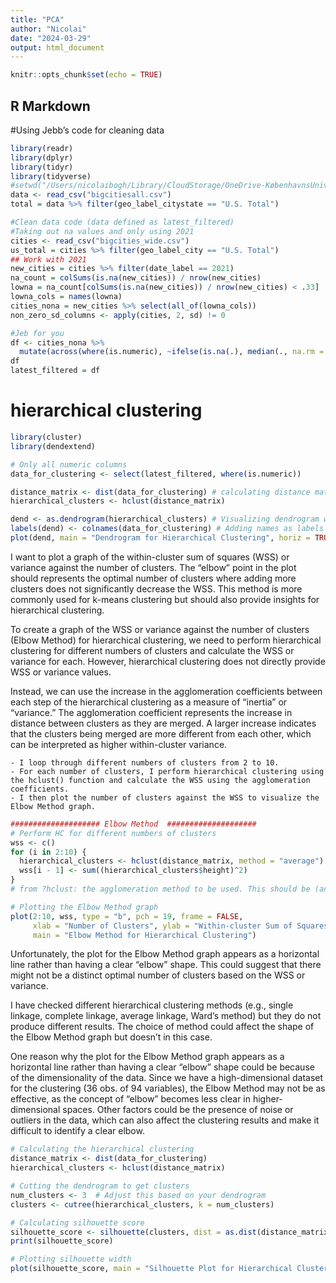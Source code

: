 ```yaml
---
title: "PCA"
author: "Nicolai"
date: "2024-03-29"
output: html_document
---
```


```r
knitr::opts_chunk$set(echo = TRUE)
```

## R Markdown

#Using Jebb's code for cleaning data

```r
library(readr)
library(dplyr)
library(tidyr)
library(tidyverse)
#setwd("/Users/nicolaibogh/Library/CloudStorage/OneDrive-KøbenhavnsUniversitet/Kandidat/UNC/STOR565 MACHINE LEARNING/StorGitHub/stor565MLproject")
data <- read_csv("bigcitiesall.csv")
total = data %>% filter(geo_label_citystate == "U.S. Total")
```



```r
#Clean data code (data defined as latest_filtered)
#Taking out na values and only using 2021
cities <- read_csv("bigcities_wide.csv")
us_total = cities %>% filter(geo_label_city == "U.S. Total")
## Work with 2021 
new_cities = cities %>% filter(date_label == 2021)
na_count = colSums(is.na(new_cities)) / nrow(new_cities)
lowna = na_count[colSums(is.na(new_cities)) / nrow(new_cities) < .33]
lowna_cols = names(lowna)
cities_nona = new_cities %>% select(all_of(lowna_cols))
non_zero_sd_columns <- apply(cities, 2, sd) != 0

#Jeb for you
df <- cities_nona %>%
  mutate(across(where(is.numeric), ~ifelse(is.na(.), median(., na.rm = TRUE), .)))
df
latest_filtered = df
```


# hierarchical clustering
```r
library(cluster)
library(dendextend)

# Only all numeric columns
data_for_clustering <- select(latest_filtered, where(is.numeric))

distance_matrix <- dist(data_for_clustering) # calculating distance matrix
hierarchical_clusters <- hclust(distance_matrix)

dend <- as.dendrogram(hierarchical_clusters) # Visualizing dendrogram with actual column names
labels(dend) <- colnames(data_for_clustering) # Adding names as labels
plot(dend, main = "Dendrogram for Hierarchical Clustering", horiz = TRUE)


```


I want to plot a graph of the within-cluster sum of squares (WSS) or variance against the number of clusters. The "elbow" point in the plot should represents the optimal number of clusters where adding more clusters does not significantly decrease the WSS. This method is more commonly used for k-means clustering but should also provide insights for hierarchical clustering.

To create a graph of the WSS or variance against the number of clusters (Elbow Method) for hierarchical clustering, we need to perform hierarchical clustering for different numbers of clusters and calculate the WSS or variance for each. However, hierarchical clustering does not directly provide WSS or variance values.

Instead, we can use the increase in the agglomeration coefficients between each step of the hierarchical clustering as a measure of "inertia" or "variance." The agglomeration coefficient represents the increase in distance between clusters as they are merged. A larger increase indicates that the clusters being merged are more different from each other, which can be interpreted as higher within-cluster variance.

    - I loop through different numbers of clusters from 2 to 10.
    - For each number of clusters, I perform hierarchical clustering using the hclust() function and calculate the WSS using the agglomeration coefficients.
    - I then plot the number of clusters against the WSS to visualize the Elbow Method graph.

```r
#################### Elbow Method  ####################
# Perform HC for different numbers of clusters
wss <- c()
for (i in 2:10) {
  hierarchical_clusters <- hclust(distance_matrix, method = "average")
  wss[i - 1] <- sum((hierarchical_clusters$height)^2)
}
# from ?hclust: the agglomeration method to be used. This should be (an unambiguous abbreviation of) one of "ward.D", "ward.D2", "single", "complete", "average" (= UPGMA), "mcquitty" (= WPGMA), "median" (= WPGMC) or "centroid" (= UPGMC).

# Plotting the Elbow Method graph
plot(2:10, wss, type = "b", pch = 19, frame = FALSE, 
     xlab = "Number of Clusters", ylab = "Within-cluster Sum of Squares",
     main = "Elbow Method for Hierarchical Clustering")


```

Unfortunately, the plot for the Elbow Method graph appears as a horizontal line rather than having a clear "elbow" shape. This could suggest that there might not be a distinct optimal number of clusters based on the WSS or variance.

I have checked different hierarchical clustering methods (e.g., single linkage, complete linkage, average linkage, Ward's method) but they do not produce different results. The choice of method could affect the shape of the Elbow Method graph but doesn't in this case.

One reason why the plot for the Elbow Method graph appears as a horizontal line rather than having a clear "elbow" shape could be because of the dimensionality of the data. Since we have a high-dimensional dataset for the clustering (36 obs. of 94 variables), the Elbow Method may not be as effective, as the concept of "elbow" becomes less clear in higher-dimensional spaces.
Other factors could be the presence of noise or outliers in the data, which can also affect the clustering results and make it difficult to identify a clear elbow.

```r
# Calculating the hierarchical clustering
distance_matrix <- dist(data_for_clustering)
hierarchical_clusters <- hclust(distance_matrix)

# Cutting the dendrogram to get clusters
num_clusters <- 3  # Adjust this based on your dendrogram
clusters <- cutree(hierarchical_clusters, k = num_clusters)

# Calculating silhouette score
silhouette_score <- silhouette(clusters, dist = as.dist(distance_matrix))
print(silhouette_score)

# Plotting silhouette width
plot(silhouette_score, main = "Silhouette Plot for Hierarchical Clustering")
```




